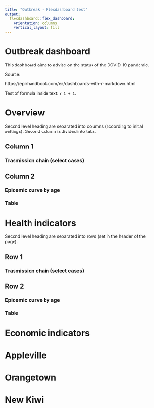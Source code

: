 ```yaml
---
title: "Outbreak - Flexdashboard test"
output: 
  flexdashboard::flex_dashboard:
    orientation: columns
    vertical_layout: fill
---
```

# Outbreak dashboard {.sidebar}
This dashboard aims to advise on the status of the COVID-19 pandemic. 

Source:

https://epirhandbook.com/en/dashboards-with-r-markdown.html

Test of formula inside text: `r 1 + 1`.
 
# Overview
Second level heading are separated into columns (according to initial settings). Second column is divided into tabs.

## Column 1 {data-width=650}
### Trasmission chain (select cases)
## Column 2 {data-width=350 .tabset}
### Epidemic curve by age
### Table

# Health indicators {data-navmenu="Indicators" data-orientation=rows}
Second level heading are separated into rows (set in the header of the page).

## Row 1 {data-height=650}
### Trasmission chain (select cases)
## Row 2 {data-height=350}
### Epidemic curve by age
### Table

# Economic indicators {data-navmenu="Indicators"}
# Appleville {data-navmenu="Towns"}
# Orangetown {data-navmenu="Towns"}
# New Kiwi {data-navmenu="Towns"}
